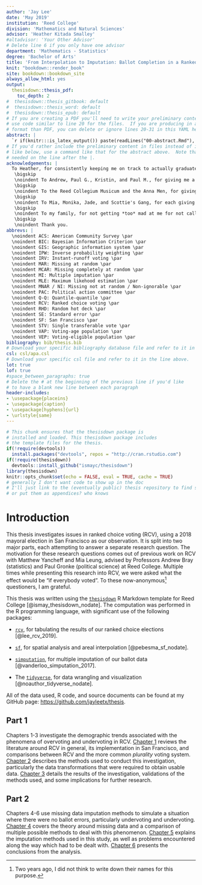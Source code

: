 ```yaml
---
author: 'Jay Lee'
date: 'May 2019'
institution: 'Reed College'
division: 'Mathematics and Natural Sciences'
advisor: 'Heather Kitada Smalley'
#altadvisor: 'Your Other Advisor'
# Delete line 6 if you only have one advisor
department: 'Mathematics - Statistics'
degree: 'Bachelor of Arts'
title: 'From Interpolation to Imputation: Ballot Completion in a Ranked Choice Election'
knit: "bookdown::render_book"
site: bookdown::bookdown_site
always_allow_html: yes
output: 
  thesisdown::thesis_pdf:
    toc_depth: 2
#  thesisdown::thesis_gitbook: default
#  thesisdown::thesis_word: default
#  thesisdown::thesis_epub: default
# If you are creating a PDF you'll need to write your preliminary content here or
# use code similar to line 20 for the files.  If you are producing in a different
# format than PDF, you can delete or ignore lines 20-31 in this YAML header.
abstract: |
  `r if(knitr:::is_latex_output()) paste(readLines("00-abstract.Rmd"), collapse = '\n  ')`
# If you'd rather include the preliminary content in files instead of inline
# like below, use a command like that for the abstract above.  Note that a tab is 
# needed on the line after the |.
acknowledgements: |
  To Heather, for consistently keeping me on track to actually graduate and being a wonderful thesis advisor; \par
   \bigskip
   \noindent To Andrew, Paul G., Kristin, and Paul M., for giving me a series of good jobs and unofficially advising me over the last few years; \par
   \bigskip
   \noindent To the Reed Collegium Musicum and the Anna Men, for giving me a few hours a week to take my mind off of this and make some music; \par
   \bigskip
   \noindent To Mia, Monika, Jade, and Scottie's Gang, for each giving me a semblance of a social life and getting me off campus; \par
   \bigskip
   \noindent To my family, for not getting *too* mad at me for not calling as much as I should; \par
   \bigskip
   \noindent Thank you.
abbrevs: |
  \noindent ACS: American Community Survey \par
  \noindent BIC: Bayesian Information Criterion \par
  \noindent GIS: Geographic information system \par
  \noindent IPW: Inverse probability weighting \par
  \noindent IRV: Instant-runoff voting \par
  \noindent MAR: Missing at random \par
  \noindent MCAR: Missing completely at random \par
  \noindent MI: Multiple imputation \par
  \noindent MLE: Maximum likehood estimation \par
  \noindent MNAR / NI: Missing not at random / Non-ignorable \par
  \noindent PAC: Political action committee \par
  \noindent Q-Q: Quantile-quantile \par
  \noindent RCV: Ranked choice voting \par
  \noindent RHD: Random hot deck \par
  \noindent SE: Standard error \par
  \noindent SF: San Francisco \par
  \noindent STV: Single transferable vote \par
  \noindent VAP: Voting-age population \par
  \noindent VEP: Voting-eligible population \par
bibliography: bib/thesis.bib
# Download your specific bibliography database file and refer to it in the line above.
csl: csl/apa.csl
# Download your specific csl file and refer to it in the line above.
lot: true
lof: true
#space_between_paragraphs: true
# Delete the # at the beginning of the previous line if you'd like
# to have a blank new line between each paragraph
header-includes:
- \usepackage{placeins}
- \usepackage{caption}
- \usepackage[hyphens]{url}
- \urlstyle{same}
---
```


<!--
Above is the YAML (YAML Ain't Markup Language) header that includes a lot of metadata used to produce the document.  Be careful with spacing in this header!

If you'd prefer to not include a Dedication, for example, simply delete lines 17 and 18 above or add a # before them to comment them out.  If you have other LaTeX packages you would like to include, delete the # before header-includes and list the packages after hyphens on new lines.

If you'd like to include a comment that won't be produced in your resulting file enclose it in a block like this.
-->

<!--
If you receive a duplicate label error after knitting, make sure to delete the index.Rmd file and then knit again.
-->

```r
# This chunk ensures that the thesisdown package is
# installed and loaded. This thesisdown package includes
# the template files for the thesis.
if(!require(devtools))
  install.packages("devtools", repos = "http://cran.rstudio.com")
if(!require(thesisdown))
  devtools::install_github("ismayc/thesisdown")
library(thesisdown)
knitr::opts_chunk$set(echo = FALSE, eval = TRUE, cache = TRUE)
# generally I don't want code to show up in the doc
# I'll just link to the (eventually public) thesis repository to find source code
# or put them as appendices? who knows
```

<!-- You'll need to include the order that you'd like Rmd files to appear in the _bookdown.yml file for
PDF files and also delete the # before rmd_files: there.  You'll want to not include 00(two-hyphens)prelim.Rmd
and 00-abstract.Rmd since they are handled in the YAML above differently for the PDF version.
-->

<!-- The {.unnumbered} option here means that the introduction will be "Chapter 0." You can also use {-} for no numbers
on chapters.
-->

# Introduction {.unnumbered}

This thesis investigates issues in ranked choice voting (RCV), using a 2018 mayoral election in San Francisco as our observation. It is split into two major parts, each attempting to answer a separate research question. The motivation for these research questions comes out of previous work on RCV with Matthew Yancheff and Mia Leung, advised by Professors Andrew Bray (statistics) and Paul Gronke (political science) at Reed College. Multiple times while presenting this research into RCV, we were asked what the effect would be "if everybody voted". To these now-anonymous^[Two years ago, I did not think to write down their names for this purpose.] questioners, I am grateful.

This thesis was written using the [`thesisdown`](https://github.com/ismayc/thesisdown) R Markdown template for Reed College [@ismay_thesisdown_nodate]. The computation was performed in the R programming language, with significant use of the following packages:

- [`rcv`](https://github.com/ds-elections/rcv), for tabulating the results of our ranked choice elections [@lee_rcv_2019].

- [`sf`](https://github.com/r-spatial/sf), for spatial analysis and areal interpolation [@pebesma_sf_nodate].

- [`simputation`](https://github.com/markvanderloo/simputation), for multiple imputation of our ballot data [@vanderloo_simputation_2017].

- The [`tidyverse`](https://www.tidyverse.org/), for data wrangling and visualization [@noauthor_tidyverse_nodate].

All of the data used, R code, and source documents can be found at my GitHub page: <https://github.com/jayleetx/thesis>.

## Part 1 {.unnumbered}

Chapters 1-3 investigate the demographic trends associated with the phenomena of overvoting and undervoting in RCV.
[Chapter 1](#demo-litreview) reviews the literature around RCV in general, its implementation in San Francisco, and comparisons between RCV and the more common *plurality* voting system.
[Chapter 2](#demo-methods) describes the methods used to conduct this investigation, particularly the data transformations that were required to obtain usable data.
[Chapter 3](#demo-results) details the results of the investigation, validations of the methods used, and some implications for further research.

## Part 2 {.unnumbered}

Chapters 4-6 use missing data imputation methods to simulate a situation where there were no ballot errors, particularly undervoting and undervoting.
[Chapter 4](#missing-litreview) covers the theory around missing data and a comparison of multiple possible methods to deal with this phenomenon.
[Chapter 5](#missing-methods) explains the imputation methods used in this study, as well as problems encountered along the way which had to be dealt with.
[Chapter 6](#missing-results) presents the conclusions from the analysis.

